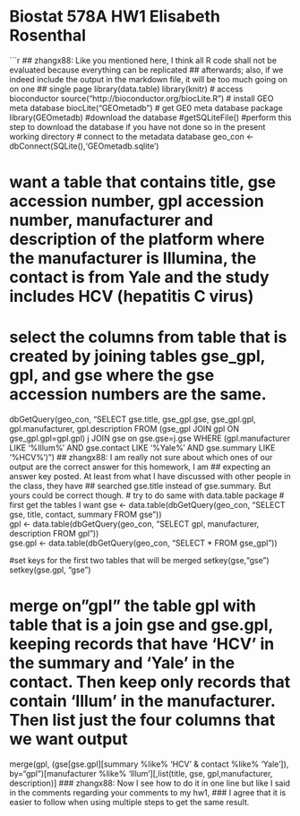 Biostat 578A HW1 Elisabeth Rosenthal
========================================================



```r
## zhangx88: Like you mentioned here, I think all R code shall not be evaluated because everything can be replicated
## afterwards; also, if we indeed include the output in the markdown file, it will be too much going on on one 
## single page 
library(data.table)
library(knitr)
# access bioconductor
source("http://bioconductor.org/biocLite.R")
# install GEO meta database
biocLite("GEOmetadb")
# get GE0 meta database package
library(GEOmetadb)
#download the database
#getSQLiteFile() #perform this step to download the database if you have not done so in the present working directory
# connect to the metadata database
geo_con <- dbConnect(SQLite(),'GEOmetadb.sqlite')

# want a table that contains title, gse accession number, gpl accession number, manufacturer and description of the platform where the manufacturer is Illumina, the contact is from Yale and the study includes HCV (hepatitis C virus)
# select the columns from table that is created by joining tables gse_gpl, gpl, and gse where the gse accession numbers are the same.
dbGetQuery(geo_con, "SELECT gse.title, gse_gpl.gse, gse_gpl.gpl, gpl.manufacturer, gpl.description FROM (gse_gpl JOIN gpl ON gse_gpl.gpl=gpl.gpl) j JOIN gse on gse.gse=j.gse WHERE (gpl.manufacturer LIKE '%Illum%' AND gse.contact LIKE '%Yale%' AND gse.summary LIKE '%HCV%') ")
## zhangx88: I am really not sure about which ones of our output are the correct answer for this homework, I am
## expecting an answer key posted. At least from what I have discussed with other people in the class, they have
## searched gse.title instead of gse.summary. But yours could be correct though.
# try to do same with data.table package
# first get the tables I want
gse <- data.table(dbGetQuery(geo_con, "SELECT gse, title, contact, summary FROM gse"))  
gpl <- data.table(dbGetQuery(geo_con, "SELECT gpl, manufacturer, description FROM gpl"))  
gse.gpl <- data.table(dbGetQuery(geo_con, "SELECT * FROM gse_gpl"))  

#set keys for the first two tables that will be merged
setkey(gse,"gse")
setkey(gse.gpl, "gse")

# merge on"gpl" the table gpl with table that is a join gse and gse.gpl, keeping records that have 'HCV' in the summary and 'Yale' in the contact. Then keep only records that contain 'Illum' in the manufacturer. Then list just the four columns that we want output
merge(gpl, (gse[gse.gpl][summary %like% 'HCV' & contact %like% 'Yale']), by="gpl")[manufacturer %like% 'Illum'][,list(title, gse, gpl,manufacturer, description)]
### zhangx88: Now I see how to do it in one line but like I said in the comments regarding your comments to my hw1,
### I agree that it is easier to follow when using multiple steps to get the same result.
